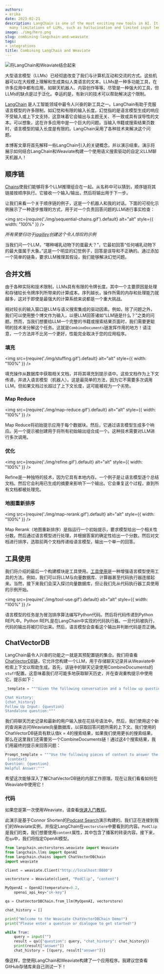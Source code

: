 ```yaml
---
authors:
- erika
date: 2023-02-21
description: LangChain is one of the most exciting new tools in AI. It helps overcome
  many limitations of LLMs, such as hallucination and limited input lengths.
image: ./img/hero.png
slug: combining-langchain-and-weaviate
tags:
- integrations
title: Combining LangChain and Weaviate
---
```


![将LangChain和Weaviate结合起来](./img/hero.png)

大型语言模型（LLMs）已经彻底改变了我们与计算机互动和交流的方式。这些机器可以在大规模上理解和生成类似人类语言的文本。LLMs是一种多功能工具，在许多应用中都有应用，如聊天机器人、内容创作等等。尽管是一种强大的工具，但LLMs的缺点是过于泛化。幸运的是，有新兴的技术可以帮助解决这个限制。

<!-- 截断 -->

[LangChain](https://langchain.readthedocs.io/en/latest/) 是人工智能领域中最令人兴奋的新工具之一。LangChain有助于克服语言模型的许多限制，如幻觉和有限的输入长度。幻觉指的是语言模型生成的响应不受输入或上下文支持，这意味着它会输出与主题无关、不一致或具有误导性的文本。可以想象，这在许多应用中是一个巨大的问题。当输入书籍或搜索结果页数时，语言模型的输入长度是有限的。LangChain采用了各种技术来解决这个问题。

本博客文章将首先解释一些LangChain引入的关键概念，并以演示结束。演示将展示如何结合LangChain和Weaviate构建一个使用语义搜索驱动的自定义LLM聊天机器人！

## 顺序链
[Chains](https://docs.langchain.com/docs/components/chains/)使我们能够将多个LLM推理组合在一起。从名称中可以猜到，顺序链将其链接按顺序执行。它接收一个输入/输出，然后将输出用于下一步。

让我们来看一个关于顺序链的例子，这是一个机器人和我的对话。下面的可视化示例展示了一种逐步推理的方式，用于对一个负责回答问题的LLM进行事实检查：

<img
    src={require('./img/sequential-chains.gif').default}
    alt="alt"
    style={{ width: "100%" }}
/>

<div style = {{textAlign: "center"}}>

*所有荣誉归功于[jagilley](https://github.com/jagilley/fact-checker)创建这个令人惊叹的示例*

</div>

当我们问一个LLM，“哪种哺乳动物下的蛋最大？”，它最初回答“任何哺乳动物下的最大蛋属于大象。”这是一个明显的幻觉例子，回答是误导和不正确的。通过添加一个简单的链条，要求LLM推理其假设，我们能够解决幻觉问题。

## 合并文档
由于各种实际和技术限制，LLMs具有有限的令牌长度。其中一个主要原因是处理和存储较长令牌序列所带来的计算成本。序列越长，操作所需的内存和处理能力就越多，这对于即使是最强大的计算系统来说都是一个重大挑战。

相对较长的输入窗口是LLM与语义搜索集成的驱动因素。例如，除了问题之外，我们可以使用整个博文作为输入，以便LLM回答诸如“LLM链是什么？”之类的问题。然而，当我们想要给LLM一个完整的书籍或搜索结果页面时，我们需要更聪明的技术来分解这个任务。这就是`CombineDocuments`链发挥作用的地方！请注意，一个方法并不比另一个更好，性能完全取决于您的应用程序。

### 填充

<img
    src={require('./img/stuffing.gif').default}
    alt="alt"
    style={{ width: "100%" }}
/>

填充操作从数据库中获取相关文档，并将其填充到提示语中。这些文档作为上下文传递，并进入语言模型（机器人）。这是最简单的方法，因为它不需要多次调用LLM。但如果文档过长超过了上下文长度，这可能被视为一个劣势。


### Map Reduce

<img
    src={require('./img/map-reduce.gif').default}
    alt="alt"
    style={{ width: "100%" }}
/>

Map Reduce将初始提示应用于每个数据块。然后，它通过语言模型生成多个响应。另一个提示被创建用于将所有初始输出组合成一个。这种技术需要对LLM进行多次调用。

### 优化

<img
    src={require('./img/refine.gif').default}
    alt="alt"
    style={{ width: "100%" }}
/>

Refine是一种独特的技术，因为它具有本地内存。一个例子是让语言模型逐个总结文档。然后它会利用已生成的摘要来影响下一个输出。它会重复这个过程，直到所有文档都被处理完。

### 地图重新排序

<img
    src={require('./img/map-rerank.gif').default}
    alt="alt"
    style={{ width: "100%" }}
/>

Map Rerank（地图重新排序）是指运行一个初始提示，要求模型给出一个相关性分数。然后通过语言模型进行处理，并根据答案的确定性给出一个分数。然后对文档进行排序，选取前两个文档传递给语言模型，输出一个单一的回答。

## 工具使用
我们将介绍的最后一个构建模块是工具使用。[工具使用](https://python.langchain.com/docs/modules/agents/tools/)是一种增强语言模型使用工具的方法。例如，我们可以将LLM与向量数据库、计算器甚至代码执行器连接起来。当然，接下来我们会深入探讨向量数据库，但让我们先从代码执行器工具使用的示例开始。

<img
    src={require('./img/tool-use.gif').default}
    alt="alt"
    style={{ width: "100%" }}
/>

语言模型的任务是为冒泡排序算法编写Python代码。然后将代码传递到Python REPL中。Python REPL是在LangChain中实现的代码执行器。一旦代码被执行，代码的输出将被打印出来。然后，语言模型会查看这个输出并判断代码是否正确。

## ChatVectorDB
LangChain最令人兴奋的功能之一就是其预配置链的集合。我们将查看[ChatVectorDB链](https://github.com/hwchase17/langchain/tree/master/langchain/chains/chat_vector_db)，它允许您构建一个LLM，用于存储聊天记录并从Weaviate中检索上下文以帮助生成。首先，该链中的聊天记录使用CombineDocuments的`stuff`配置。这意味着我们尽可能多地获取聊天历史，并在查询重构提示中使用它。提示如下：

```python
_template = """Given the following conversation and a follow up question, rephrase the follow up question to be a standalone question.

Chat History:
{chat_history}
Follow Up Input: {question}
Standalone question:"""
```

我们将聊天历史记录和最新的用户输入放在花括号语法中。然后，我们使用这个新的查询来访问Weaviate向量数据库，以获取回答问题所需的上下文。我们使用的ChatVectorDB链具有默认值k = 4的搜索结果，如果我们使用更长的搜索结果，那么在这里我们还需要另一个CombineDocuments链！通过这4个搜索结果，我们用最终的提示来回答问题：

```python
Prompt_template = """Use the following pieces of context to answer the question at the end. If you don't know the answer, just say that you don't know, don't try to make up an answer.
 {context}
Question: {question}
Helpful Answer:"""
```

希望这次能够深入了解ChatVectorDB链的内部工作原理。现在让我们看看如何在Weaviate中使用它！

### 代码

如果您是第一次使用Weaviate，请查看[快速入门教程](/developers/weaviate/quickstart)。

此演示是基于Connor Shorten的[Podcast Search](https://github.com/weaviate/weaviate-podcast-search)演示构建的。我们正在连接到我们的Weaviate实例，并指定LangChain在`vectorstore`中要看到的内容。`PodClip`是我们的类，我们想要使用`content`属性，其中包含了播客的转录内容。接下来，在`qa`中，我们将指定OpenAI模型。

```python
from langchain.vectorstores.weaviate import Weaviate
from langchain.llms import OpenAI
from langchain.chains import ChatVectorDBChain
import weaviate

client = weaviate.Client("http://localhost:8080")

vectorstore = Weaviate(client, "PodClip", "content")

MyOpenAI = OpenAI(temperature=0.2,
    openai_api_key="sk-key")

qa = ChatVectorDBChain.from_llm(MyOpenAI, vectorstore)

chat_history = []

print("Welcome to the Weaviate ChatVectorDBChain Demo!")
print("Please enter a question or dialogue to get started!")

while True:
    query = input("")
    result = qa({"question": query, "chat_history": chat_history})
    print(result["answer"])
    chat_history = [(query, result["answer"])]
```
像这样，您使用LangChain和Weaviate构建了一个应用程序。我建议您查看GitHub存储库来自己测试一下！


<StayConnected />
